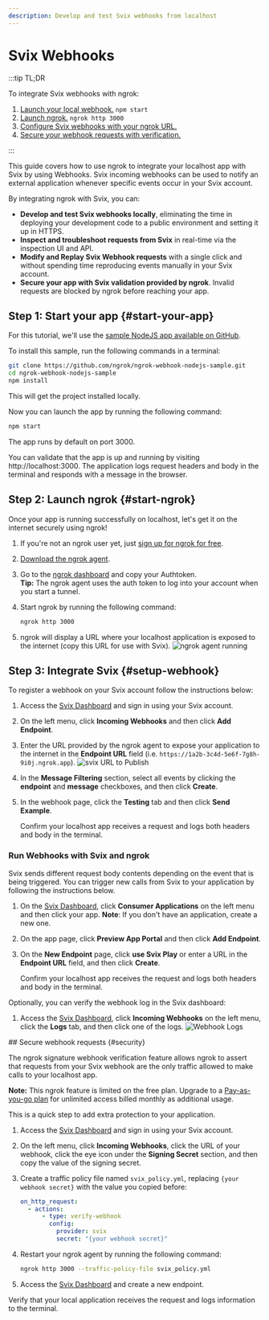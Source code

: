 ```yaml
---
description: Develop and test Svix webhooks from localhost
---
```



# Svix Webhooks

:::tip TL;DR

To integrate Svix webhooks with ngrok:

1. [Launch your local webhook.](#start-your-app) `npm start`
1. [Launch ngrok.](#start-ngrok) `ngrok http 3000`
1. [Configure Svix webhooks with your ngrok URL.](#setup-webhook)
1. [Secure your webhook requests with verification.](#security)

:::

This guide covers how to use ngrok to integrate your localhost app with Svix by using Webhooks.
Svix incoming webhooks can be used to notify an external application whenever specific events occur in your Svix account.

By integrating ngrok with Svix, you can:

- **Develop and test Svix webhooks locally**, eliminating the time in deploying your development code to a public environment and setting it up in HTTPS.
- **Inspect and troubleshoot requests from Svix** in real-time via the inspection UI and API.
- **Modify and Replay Svix Webhook requests** with a single click and without spending time reproducing events manually in your Svix account.
- **Secure your app with Svix validation provided by ngrok**. Invalid requests are blocked by ngrok before reaching your app.

## **Step 1**: Start your app {#start-your-app}

For this tutorial, we'll use the [sample NodeJS app available on GitHub](https://github.com/ngrok/ngrok-webhook-nodejs-sample).

To install this sample, run the following commands in a terminal:

```bash
git clone https://github.com/ngrok/ngrok-webhook-nodejs-sample.git
cd ngrok-webhook-nodejs-sample
npm install
```

This will get the project installed locally.

Now you can launch the app by running the following command:

```bash
npm start
```

The app runs by default on port 3000.

You can validate that the app is up and running by visiting http://localhost:3000. The application logs request headers and body in the terminal and responds with a message in the browser.

## **Step 2**: Launch ngrok {#start-ngrok}

Once your app is running successfully on localhost, let's get it on the internet securely using ngrok!

1. If you're not an ngrok user yet, just [sign up for ngrok for free](https://ngrok.com/signup).

1. [Download the ngrok agent](https://download.ngrok.com).

1. Go to the [ngrok dashboard](https://dashboard.ngrok.com) and copy your Authtoken. <br />
   **Tip:** The ngrok agent uses the auth token to log into your account when you start a tunnel.
1. Start ngrok by running the following command:

   ```bash
   ngrok http 3000
   ```

1. ngrok will display a URL where your localhost application is exposed to the internet (copy this URL for use with Svix).
   ![ngrok agent running](/img/integrations/launch_ngrok_tunnel.png)

## **Step 3**: Integrate Svix {#setup-webhook}

To register a webhook on your Svix account follow the instructions below:

1. Access the [Svix Dashboard](https://dashboard.svix.com/) and sign in using your Svix account.

1. On the left menu, click **Incoming Webhooks** and then click **Add Endpoint**.

1. Enter the URL provided by the ngrok agent to expose your application to the internet in the **Endpoint URL** field (i.e. `https://1a2b-3c4d-5e6f-7g8h-9i0j.ngrok.app`).
   ![svix URL to Publish](img/ngrok_url_configuration_svix.png)

1. In the **Message Filtering** section, select all events by clicking the **endpoint** and **message** checkboxes, and then click **Create**.

1. In the webhook page, click the **Testing** tab and then click **Send Example**.

   Confirm your localhost app receives a request and logs both headers and body in the terminal.

### Run Webhooks with Svix and ngrok

Svix sends different request body contents depending on the event that is being triggered.
You can trigger new calls from Svix to your application by following the instructions below.

1. On the [Svix Dashboard](https://dashboard.svix.com/), click **Consumer Applications** on the left menu and then click your app.
   **Note**: If you don't have an application, create a new one.

1. On the app page, click **Preview App Portal** and then click **Add Endpoint**.

1. On the **New Endpoint** page, click **use Svix Play** or enter a URL in the **Endpoint URL** field, and then click **Create**.

   Confirm your localhost app receives the request and logs both headers and body in the terminal.

Optionally, you can verify the webhook log in the Svix dashboard:

1. Access the [Svix Dashboard](https://dashboard.svix.com/), click **Incoming Webhooks** on the left menu, click the **Logs** tab, and then click one of the logs.
   ![Webhook Logs](img/ngrok_logs_svix.png)

<InspectingRequests />

<ReplayingRequests />
## Secure webhook requests {#security}

The ngrok signature webhook verification feature allows ngrok to assert that requests from your Svix webhook are the only traffic allowed to make calls to your localhost app.

**Note:** This ngrok feature is limited on the free plan. Upgrade to a [Pay-as-you-go plan](https://ngrok.com/pricing) for unlimited access billed monthly as additional usage.

This is a quick step to add extra protection to your application.

1. Access the [Svix Dashboard](https://dashboard.svix.com/) and sign in using your Svix account.

1. On the left menu, click **Incoming Webhooks**, click the URL of your webhook, click the eye icon under the **Signing Secret** section, and then copy the value of the signing secret.

1. Create a traffic policy file named `svix_policy.yml`, replacing `{your webhook secret}` with the value you copied before:

   ```yaml
   on_http_request:
     - actions:
         - type: verify-webhook
           config:
             provider: svix
             secret: "{your webhook secret}"
   ```

1. Restart your ngrok agent by running the following command:

   ```bash
   ngrok http 3000 --traffic-policy-file svix_policy.yml
   ```

1. Access the [Svix Dashboard](https://dashboard.svix.com/) and create a new endpoint.

Verify that your local application receives the request and logs information to the terminal.

